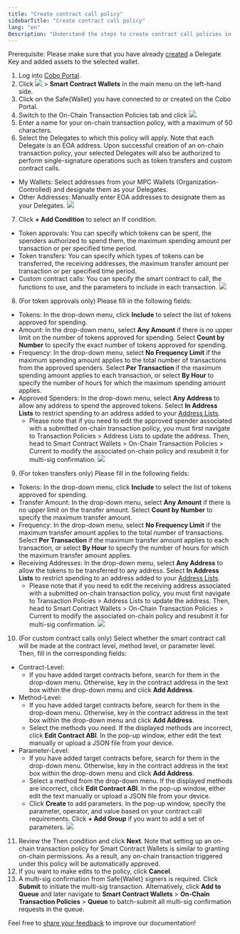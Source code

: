 ```yaml
---
title: "Create contract call policy"
sidebarTitle: "Create contract call policy"
lang: "en"
Description: "Understand the steps to create contract call policies in Cobo Portal, ensuring secure and compliant transactions."
---
```


<Note>Prerequisite: Please make sure that you have already [created](/en/portal/risk-controls/on-chain-tx-type) a Delegate Key and added assets to the selected wallet.</Note>

1. Log into [Cobo Portal](https://portal.cobo.com/login).
2. Click <img src="/en/images/risk-controls/wallet.svg" className="icon"></img> > **Smart Contract Wallets** in the main menu on the left-hand side.
3. Click on the Safe&#123;Wallet&#125; you have connected to or created on the Cobo Portal.
4. Switch to the On-Chain Transaction Policies tab and click <img src="/en/images/risk-controls/create_policy.svg" className="icon"></img>.
5. Enter a name for your on-chain transaction policy, with a maximum of 50 characters.
6. Select the Delegates to which this policy will apply. Note that each Delegate is an EOA address. Upon successful creation of an on-chain transaction policy, your selected Delegates will also be authorized to perform single-signature operations such as token transfers and custom contract calls.
- My Wallets: Select addresses from your MPC Wallets (Organization-Controlled) and designate them as your Delegates.
- Other Addresses: Manually enter EOA addresses to designate them as your Delegates.
<img src="/en/images/risk-controls/1.png" className="screenshot_modal"></img>
7. Click **+ Add Condition** to select an If condition.
- Token approvals: You can specify which tokens can be spent, the spenders authorized to spend them, the maximum spending amount per transaction or per specified time period.
- Token transfers: You can specify which types of tokens can be transferred, the receiving addresses, the maximum transfer amount per transaction or per specified time period.
- Custom contract calls: You can specify the smart contract to call, the functions to use, and the parameters to include in each transaction.
<img src="/en/images/risk-controls/2.png" className="screenshot_modal"></img>
8. (For token approvals only) Please fill in the following fields:
- Tokens: In the drop-down menu, click **Include** to select the list of tokens approved for spending.
- Amount: In the drop-down menu, select **Any Amount** if there is no upper limit on the number of tokens approved for spending. Select **Count by Number** to specify the exact number of tokens approved for spending.
- Frequency: In the drop-down menu, select **No Frequency Limit** if the maximum spending amount applies to the total number of transactions from the approved spenders. Select **Per Transaction** if the maximum spending amount applies to each transaction, or select **By Hour** to specify the number of hours for which the maximum spending amount applies.
- Approved Spenders: In the drop-down menu, select **Any Address** to allow any address to spend the approved tokens. Select **In Address Lists** to restrict spending to an address added to your [Address Lists](/en/portal/risk-controls/address-list).
    - Please note that if you need to edit the approved spender associated with a submitted on-chain transaction policy, you must first navigate to Transaction Policies > Address Lists to update the address. Then, head to Smart Contract Wallets > On-Chain Transaction Policies > Current to modify the associated on-chain policy and resubmit it for multi-sig confirmation.
<img src="/en/images/risk-controls/3.png" className="screenshot_full_screen"></img>
9. (For token transfers only) Please fill in the following fields:
- Tokens: In the drop-down menu, click **Include** to select the list of tokens approved for spending.
- Transfer Amount: In the drop-down menu, select **Any Amount** if there is no upper limit on the transfer amount. Select **Count by Number** to specify the maximum transfer amount.
- Frequency: In the drop-down menu, select **No Frequency Limit** if the maximum transfer amount applies to the total number of transactions. Select **Per Transaction** if the maximum transfer amount applies to each transaction, or select **By Hour** to specify the number of hours for which the maximum transfer amount applies.
- Receiving Addresses: In the drop-down menu, select **Any Address** to allow the tokens to be transferred to any address. Select **In Address Lists** to restrict spending to an address added to your [Address Lists](/en/portal/risk-controls/address-list).
    - Please note that if you need to edit the receiving address associated with a submitted on-chain transaction policy, you must first navigate to Transaction Policies > Address Lists to update the address. Then, head to Smart Contract Wallets > On-Chain Transaction Policies > Current to modify the associated on-chain policy and resubmit it for multi-sig confirmation.
<img src="/en/images/risk-controls/4.png" className="screenshot_full_screen"></img>
10. (For custom contract calls only) Select whether the smart contract call will be made at the contract level, method level, or parameter level. Then, fill in the corresponding fields:
- Contract-Level:
   - If you have added target contracts before, search for them in the drop-down menu. Otherwise, key in the contract address in the text box within the drop-down menu and click **Add Address**.
- Method-Level:
   - If you have added target contracts before, search for them in the drop-down menu. Otherwise, key in the contract address in the text box within the drop-down menu and click **Add Address**.
   - Select the methods you need. If the displayed methods are incorrect, click **Edit Contract ABI**. In the pop-up window, either edit the text manually or upload a JSON file from your device.
- Parameter-Level:
   - If you have added target contracts before, search for them in the drop-down menu. Otherwise, key in the contract address in the text box within the drop-down menu and click **Add Address**.
   - Select a method from the drop-down menu. If the displayed methods are incorrect, click **Edit Contract ABI**. In the pop-up window, either edit the text manually or upload a JSON file from your device.
   - Click **Create** to add parameters. In the pop-up window, specify the parameter, operator, and value based on your contract call requirements. Click **+ Add Group** if you want to add a set of parameters.
<img src="/en/images/risk-controls/9.png" className="screenshot_full_screen"></img>
11. Review the Then condition and click **Next**. Note that setting up an on-chain transaction policy for Smart Contract Wallets is similar to granting on-chain permissions. As a result, any on-chain transaction triggered under this policy will be automatically approved.
12. If you want to make edits to the policy, click **Cancel**.
13. A multi-sig confirmation from Safe&#123;Wallet&#125; signers is required. Click **Submit** to initiate the multi-sig transaction. Alternatively, click **Add to Queue** and later navigate to **Smart Contract Wallets** > **On-Chain Transaction Policies** > **Queue** to batch-submit all multi-sig confirmation requests in the queue.







<Tip>Feel free to [share your feedback](https://forms.zohopublic.com/cobo/form/DocumentFeedbackForm/formperma/QvLOhxJv1_JMsJ-1dleZ8Itb_7rzN-LtgvsDdxosoVI?referrername=manuals) to improve our documentation!</Tip>